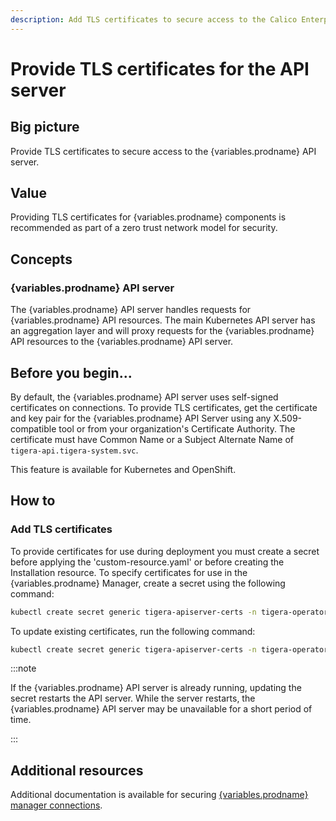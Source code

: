 ```yaml
---
description: Add TLS certificates to secure access to the Calico Enterprise API server.
---
```



# Provide TLS certificates for the API server

## Big picture

Provide TLS certificates to secure access to the {variables.prodname} API server.

## Value

Providing TLS certificates for {variables.prodname} components is recommended as part of a zero trust network model for security.

## Concepts

### {variables.prodname} API server

The {variables.prodname} API server handles requests for {variables.prodname} API resources. The main Kubernetes API server has an aggregation layer and will proxy requests for the {variables.prodname} API resources to the {variables.prodname} API server.

## Before you begin...

By default, the {variables.prodname} API server uses self-signed certificates on connections. To provide TLS certificates,
get the certificate and key pair for the {variables.prodname} API Server using any X.509-compatible tool or from your organization's Certificate Authority. The certificate must have Common Name or a Subject Alternate Name of `tigera-api.tigera-system.svc`.

This feature is available for Kubernetes and OpenShift.

## How to

### Add TLS certificates

To provide certificates for use during deployment you must create a secret before applying the 'custom-resource.yaml' or before creating the Installation resource. To specify certificates for use in the {variables.prodname} Manager, create a secret using the following command:

```bash
kubectl create secret generic tigera-apiserver-certs -n tigera-operator --from-file=apiserver.crt=</path/to/certificate-file> --from-file=apiserver.key=</path/to/key-file>
```

To update existing certificates, run the following command:

```bash
kubectl create secret generic tigera-apiserver-certs -n tigera-operator --from-file=apiserver.crt=</path/to/certificate-file> --from-file=apiserver.key=</path/to/key-file> --dry-run -o yaml --save-config | kubectl replace -f -
```

:::note

If the {variables.prodname} API server is already running, updating the secret restarts the API server. While the server restarts, the {variables.prodname} API server may be unavailable for a short period of time.

:::

## Additional resources

Additional documentation is available for securing [{variables.prodname} manager connections](crypto-auth.mdx#connections-from-calico-enterprise-components-to-kube-apiserver-kubernetes-and-openshift).
